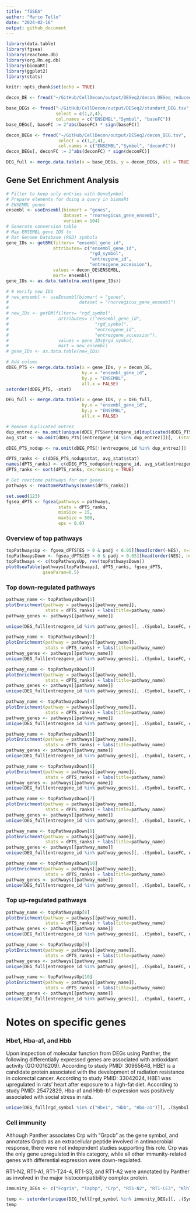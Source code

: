```yaml
---
title: "fGSEA"
author: "Marco Tello"
date: "2024-02-16"
output: github_document
---
```


```r
library(data.table)
library(fgsea)
library(reactome.db)
library(org.Rn.eg.db)
library(biomaRt)
library(ggplot2)
library(stats)

knitr::opts_chunk$set(echo = TRUE)
```


```r

decon_DE <- fread("~/GitHub/CellDecon/output/DESeq2/decon_DESeq_reduced.tsv")

base_DEGs <- fread("~/GitHub/CellDecon/output/DESeq2/standard_DEG.tsv", 
                   select = c(1,2,4), 
                   col.names = c("ENSEMBL","Symbol", "baseFC"))
base_DEGs[, baseFC := 2^abs(baseFC) * sign(baseFC)]

decon_DEGs <- fread("~/GitHub/CellDecon/output/DESeq2/decon_DEG.tsv", 
                    select = c(1,2,4), 
                    col.names = c("ENSEMBL","Symbol", "deconFC"))
decon_DEGs[, deconFC := 2^abs(deconFC) * sign(deconFC)]

DEG_full <- merge.data.table(x = base_DEGs, y = decon_DEGs, all = TRUE)

```


## Gene Set Enrichment Analysis

```r
# Filter to keep only entries with GeneSymbol
# Prepare elements for doing a query in biomaRt
# ENSEMBL genes
ensembl <- useEnsembl(biomart = "genes", 
                      dataset = "rnorvegicus_gene_ensembl", 
                      version = 104)
# Generate conversion table
# Map ENSEMBL gene IDS to 
# Rat Genome Database (RGD) symbols
gene_IDs <- getBM(filters= "ensembl_gene_id", 
                  attributes= c("ensembl_gene_id",
                                "rgd_symbol", 
                                "entrezgene_id", 
                                "entrezgene_accession"),
                  values = decon_DE$ENSEMBL, 
                  mart= ensembl)
gene_IDs <- as.data.table(na.omit(gene_IDs))

# # Verify new IDS
# new_ensembl <- useEnsembl(biomart = "genes", 
#                           dataset = "rnorvegicus_gene_ensembl")
# 
# new_IDs <- getBM(filters= "rgd_symbol", 
#                   attributes= c("ensembl_gene_id",
#                                 "rgd_symbol", 
#                                 "entrezgene_id", 
#                                 "entrezgene_accession"),
#                   values = gene_IDs$rgd_symbol, 
#                   mart = new_ensembl)
# gene_IDs <- as.data.table(new_IDs)

```


```r
# Add column
dDEG_PTS <- merge.data.table(x = gene_IDs, y = decon_DE, 
                             by.x = "ensembl_gene_id", 
                             by.y = "ENSEMBL", 
                             all.x = FALSE)
setorder(dDEG_PTS, -stat)

DEG_full <- merge.data.table(x = gene_IDs, y = DEG_full, 
                             by.x = "ensembl_gene_id", 
                             by.y = "ENSEMBL", 
                             all.x = FALSE)

# Remove duplicated entrez
dup_entrez <- na.omit(unique(dDEG_PTS$entrezgene_id[duplicated(dDEG_PTS$entrezgene_id)]))
avg_stat <- na.omit(dDEG_PTS[(entrezgene_id %in% dup_entrez)])[, .(stat = mean(stat)), by = entrezgene_id]

dDEG_PTS_nodup <- na.omit(dDEG_PTS[!(entrezgene_id %in% dup_entrez)])

dPTS_ranks <- c(dDEG_PTS_nodup$stat, avg_stat$stat)
names(dPTS_ranks) <- c(dDEG_PTS_nodup$entrezgene_id, avg_stat$entrezgene_id)
dPTS_ranks <- sort(dPTS_ranks, decreasing = TRUE)

# Get reactome pathways for our genes
pathways <- reactomePathways(names(dPTS_ranks))

```

```r
set.seed(123)
fgsea_dPTS <- fgsea(pathways = pathways,
                    stats = dPTS_ranks,
                    minSize = 15,
                    maxSize = 500,
                    eps = 0.0)
```

### Overview of top pathways

```r
topPathwaysUp <- fgsea_dPTS[ES > 0 & padj < 0.05][head(order(-NES), n=10), pathway]
topPathwaysDown <- fgsea_dPTS[ES < 0 & padj < 0.05][head(order(NES), n=10), pathway]
topPathways <- c(topPathwaysUp, rev(topPathwaysDown))
plotGseaTable(pathways[topPathways], dPTS_ranks, fgsea_dPTS, 
              gseaParam=0.5)
```

### Top down-regulated pathways



```r
pathway_name <- topPathwaysDown[1]
plotEnrichment(pathway = pathways[[pathway_name]], 
               stats = dPTS_ranks) + labs(title=pathway_name)
pathway_genes <- pathways[[pathway_name]]

unique(DEG_full[entrezgene_id %in% pathway_genes][, .(Symbol, baseFC, deconFC)])

```

```r
pathway_name <- topPathwaysDown[2]
plotEnrichment(pathway = pathways[[pathway_name]], 
               stats = dPTS_ranks) + labs(title=pathway_name)
pathway_genes <- pathways[[pathway_name]]
unique(DEG_full[entrezgene_id %in% pathway_genes][, .(Symbol, baseFC, deconFC)])
```

```r
pathway_name <- topPathwaysDown[3]
plotEnrichment(pathway = pathways[[pathway_name]], 
               stats = dPTS_ranks) + labs(title=pathway_name)
pathway_genes <- pathways[[pathway_name]]
unique(DEG_full[entrezgene_id %in% pathway_genes][, .(Symbol, baseFC, deconFC)])
```


```r
pathway_name <- topPathwaysDown[4]
plotEnrichment(pathway = pathways[[pathway_name]], 
               stats = dPTS_ranks) + labs(title=pathway_name)
pathway_genes <- pathways[[pathway_name]]
unique(DEG_full[entrezgene_id %in% pathway_genes][, .(Symbol, baseFC, deconFC)])
```

```r
pathway_name <- topPathwaysDown[5]
plotEnrichment(pathway = pathways[[pathway_name]], 
               stats = dPTS_ranks) + labs(title=pathway_name)
pathway_genes <- pathways[[pathway_name]]
unique(DEG_full[entrezgene_id %in% pathway_genes][, .(Symbol, baseFC, deconFC)])
```

```r
pathway_name <- topPathwaysDown[6]
plotEnrichment(pathway = pathways[[pathway_name]], 
               stats = dPTS_ranks) + labs(title=pathway_name)
pathway_genes <- pathways[[pathway_name]]
unique(DEG_full[entrezgene_id %in% pathway_genes][, .(Symbol, baseFC, deconFC)])
```

```r
pathway_name <- topPathwaysDown[7]
plotEnrichment(pathway = pathways[[pathway_name]], 
               stats = dPTS_ranks) + labs(title=pathway_name)
pathway_genes <- pathways[[pathway_name]]
unique(DEG_full[entrezgene_id %in% pathway_genes][, .(Symbol, baseFC, deconFC)])
```


```r
pathway_name <- topPathwaysDown[8]
plotEnrichment(pathway = pathways[[pathway_name]], 
               stats = dPTS_ranks) + labs(title=pathway_name)
pathway_genes <- pathways[[pathway_name]]
unique(DEG_full[entrezgene_id %in% pathway_genes][, .(Symbol, baseFC, deconFC)])
```


```r
pathway_name <- topPathwaysDown[10]
plotEnrichment(pathway = pathways[[pathway_name]], 
               stats = dPTS_ranks) + labs(title=pathway_name)
pathway_genes <- pathways[[pathway_name]]
unique(DEG_full[entrezgene_id %in% pathway_genes][, .(Symbol, baseFC, deconFC)])

```


### Top up-regulated pathways

```r
pathway_name <- topPathwaysUp[8]
plotEnrichment(pathway = pathways[[pathway_name]], 
               stats = dPTS_ranks) + labs(title=pathway_name)
pathway_genes <- pathways[[pathway_name]]
unique(DEG_full[entrezgene_id %in% pathway_genes][, .(Symbol, baseFC, deconFC)])

```

```r
pathway_name <- topPathwaysUp[9]
plotEnrichment(pathway = pathways[[pathway_name]], 
               stats = dPTS_ranks) + labs(title=pathway_name)
pathway_genes <- pathways[[pathway_name]]
unique(DEG_full[entrezgene_id %in% pathway_genes][, .(Symbol, baseFC, deconFC)])

```
```r
pathway_name <- topPathwaysUp[10]
plotEnrichment(pathway = pathways[[pathway_name]], 
               stats = dPTS_ranks) + labs(title=pathway_name)
pathway_genes <- pathways[[pathway_name]]
unique(DEG_full[entrezgene_id %in% pathway_genes][, .(Symbol, baseFC, deconFC)])

```



# Notes on specific genes


### Hbe1, Hba-a1, and Hbb 

Upon inspection of molecular function from DEGs using Panther, the following differentially expressed genes are associated with antioxidant activity (GO:0016209).
According to study PMID: 30965648, HBE1 is a candidate protein associated with the development of radiation resistance in colorectal cancer. 
According to study PMID: 33042024, HBE1 was upregulated in rats' heart after exposure to a high-fat diet.
According to study PMID: 25472829, Hba-a1 and Hbb-b1 expression was positively associated with social stress in rats. 

```r
unique(DEG_full[rgd_symbol %in% c("Hbe1", "Hbb", "Hba-a1")][, .(Symbol, baseFC, deconFC)])

```

### Cell immunity 

Although Panther associates Crp with "Grpcb" as the gene symbol, and annotates Grpcb as an extracellular peptide involved in antimocrobial response, there were not independent studies supporting this role. Crp was the only gene upregulated in this category, while all other immunity-related genes with differential expression were down-regulated. 

RT1-N2, RT1-A1, RT1-T24-4, RT1-S3, and RT1-A2 were annotated by Panther as involved in the major histocompatibility complex protein. 



```r
immunity_DEGs <- c("Fcgr3a", "Tapbp", "Crp", "RT1-N2", "RT1-CE3", "Klhl25", "RT1-A1", "RT1-T24-4", "RT1-S3", "RT1-A2", "Lgals3bp", "Pltp")

temp <- setorder(unique(DEG_full[rgd_symbol %in% immunity_DEGs][, .(Symbol, baseFC, deconFC)]), -deconFC)
temp
```
